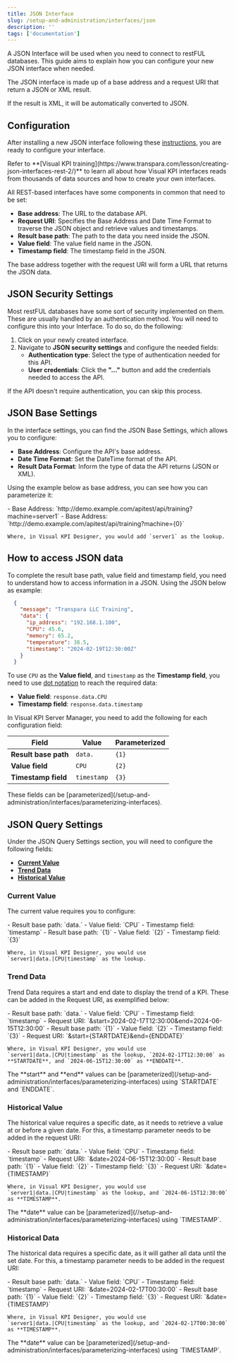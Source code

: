 ```yaml
---
title: JSON Interface
slug: /setup-and-administration/interfaces/json
description: ''
tags: ['documentation']
---
```


A JSON Interface will be used when you need to connect to restFUL databases. This guide aims to explain how you can configure your new JSON interface when needed.

The JSON interface is made up of a base address and a request URI that return a JSON or XML result.

<Callout type="note" title="XML to JSON">
If the result is XML, it will be automatically converted to JSON.
</Callout>

## Configuration

After installing a new JSON interface following these [instructions](/setup-and-administration/interfaces/configuration), you are ready to configure your interface.

<Callout type="training" title="Training">
Refer to **[Visual KPI training](https://www.transpara.com/lesson/creating-json-interfaces-rest-2/)** to learn all about how Visual KPI interfaces reads from thousands of data sources and how to create your own interfaces.
</Callout>

All REST-based interfaces have some components in common that need to be set:

- **Base address**:  The URL to the database API.
- **Request URI**: Specifies the Base Address and Date Time Format to traverse the JSON object and retrieve values and timestamps.
- **Result base path**: The path to the data you need inside the JSON.
- **Value field**: The value field name in the JSON.
- **Timestamp field**: The timestamp field in the JSON.

<Callout type="info">
The base address together with the request URI will form a URL that returns the JSON data.
</Callout>

## JSON Security Settings

Most restFUL databases have some sort of security  implemented on them. These are usually handled by an authentication method. You will need to configure this into your Interface. To do so, do the following:

1. Click on your newly created interface.
2. Navigate to **JSON security settings** and configure the needed fields:
    - **Authentication type**: Select the type of authentication needed for this API.
    - **User credentials**: Click the **"..."** button and add the credentials needed to access the API.

<Callout type="note" title="Public APIs">
If the API doesn't require authentication, you can skip this process.
</Callout>

## JSON Base Settings

In the interface settings, you can find the JSON Base Settings, which allows you to configure:

- **Base Address**: Configure the API's base address.
- **Date Time Format**: Set the DateTime format of the API.
- **Result Data Format**: Inform the type of data the API returns (JSON or XML).

Using the example below as base address, you can see how you can parameterize it:

<Tabs>
  <TabItem value="Hard Coded" label="Hard Coded" default>
    - Base Address: `http://demo.example.com/apitest/api/training?machine=server1`
  </TabItem>
  <TabItem value="Parameterized" label="Parameterized">
    - Base Address: `http://demo.example.com/apitest/api/training?machine={0}`

    Where, in Visual KPI Designer, you would add `server1` as the lookup.
  </TabItem>
</Tabs>

## How to access JSON data

To complete the result base path, value field and timestamp field, you need to understand how to access information in a JSON. Using the JSON below as example:

```json
  {
    "message": "Transpara LLC Training",
    "data": {
      "ip_address": "192.168.1.100",
      "CPU": 45.6,
      "memory": 65.2,
      "temperature": 38.5,
      "timestamp": "2024-02-19T12:30:00Z"
    }
  }
```

To use `CPU` as the **Value field**, and `timestamp` as the **Timestamp field**, you need to use [dot notation](https://developer.mozilla.org/en-US/Web/JavaScript/Reference/Operators/Property_accessors#dot_notation) to reach the required data:

- **Value field**: `response.data.CPU`
- **Timestamp field**: `response.data.timestamp`

In Visual KPI Server Manager, you need to add the following for each configuration field:

| Field               | Value              | Parameterized |
|---------------------|--------------------|---------------|
| **Result base path**| `data.`            | `{1}`         |
| **Value field**     | `CPU`              | `{2}`         |
| **Timestamp field** | `timestamp`        | `{3}`         |

<Callout type="info" title="Parameterizing">
These fields can be [parameterized](/setup-and-administration/interfaces/parameterizing-interfaces).
</Callout>

## JSON Query Settings

Under the JSON Query Settings section, you will need to configure the following fields:

- **[Current Value](#current-value)**
- **[Trend Data](#trend-data)**
- **[Historical Value](#historical-value)**

### Current Value

The current value requires you to configure:

<Tabs>
  <TabItem value="Hard Coded" label="Hard Coded">
    - Result base path: `data.`
    - Value field: `CPU`
    - Timestamp field: `timestamp`
  </TabItem>
  <TabItem value="Parameterized" label="Parameterized" default>
    - Result base path: `{1}`
    - Value field: `{2}`
    - Timestamp field: `{3}`

    Where, in Visual KPI Designer, you would use `server1|data.|CPU|timestamp` as the lookup.
  </TabItem>
</Tabs>

### Trend Data

Trend Data requires a start and end date to display the trend of a KPI. These can be added in the Request URI, as exemplified below:

<Tabs>
  <TabItem value="Hard Coded" label="Hard Coded" default>
    - Result base path: `data.`
    - Value field: `CPU`
    - Timestamp field: `timestamp`
    - Request URI: `&start=2024-02-17T12:30:00&end=2024-06-15T12:30:00`
  </TabItem>
  <TabItem value="Parameterized" label="Parameterized">
    - Result base path: `{1}`
    - Value field: `{2}`
    - Timestamp field: `{3}`
    - Request URI: `&start={STARTDATE}&end={ENDDATE}`

    Where, in Visual KPI Designer, you would use `server1|data.|CPU|timestamp` as the lookup, `2024-02-17T12:30:00` as **STARTDATE**, and `2024-06-15T12:30:00` as **ENDDATE**.
  </TabItem>
</Tabs>

<Callout type="info" title="Parameterizing">
The **start** and **end** values can be [parameterized](/setup-and-administration/interfaces/parameterizing-interfaces) using `STARTDATE` and `ENDDATE`.
</Callout>

### Historical Value

The historical value requires a specific date, as it needs to retrieve a value at or before a given date. For this, a timestamp parameter needs to be added in the request URI:

<Tabs>
  <TabItem value="Hard Coded" label="Hard Coded" default>
    - Result base path: `data.`
    - Value field: `CPU`
    - Timestamp field: `timestamp`
    - Request URI: `&date=2024-06-15T12:30:00`
  </TabItem>
  <TabItem value="Parameterized" label="Parameterized">
    - Result base path: `{1}`
    - Value field: `{2}`
    - Timestamp field: `{3}`
    - Request URI: `&date={TIMESTAMP}`

    Where, in Visual KPI Designer, you would use `server1|data.|CPU|timestamp` as the lookup, and `2024-06-15T12:30:00` as **TIMESTAMP**.
  </TabItem>
</Tabs>


<Callout type="info" title="Parameterizing">
The **date** value can be [parameterized](//setup-and-administration/interfaces/parameterizing-interfaces) using `TIMESTAMP`.
</Callout>

### Historical Data

The historical data requires a specific date, as it will gather all data until the set date. For this, a timestamp parameter needs to be added in the request URI:

<Tabs>
  <TabItem value="Hard Coded" label="Hard Coded" default>
    - Result base path: `data.`
    - Value field: `CPU`
    - Timestamp field: `timestamp`
    - Request URI: `&date=2024-02-17T00:30:00`
  </TabItem>
  <TabItem value="Parameterized" label="Parameterized">
    - Result base path: `{1}`
    - Value field: `{2}`
    - Timestamp field: `{3}`
    - Request URI: `&date={TIMESTAMP}`

    Where, in Visual KPI Designer, you would use `server1|data.|CPU|timestamp` as the lookup, and `2024-02-17T00:30:00` as **TIMESTAMP**.
  </TabItem>
</Tabs>

<Callout type="info" title="Parameterizing">
The **date** value can be [parameterized](/setup-and-administration/interfaces/parameterizing-interfaces) using `TIMESTAMP`.
</Callout>
